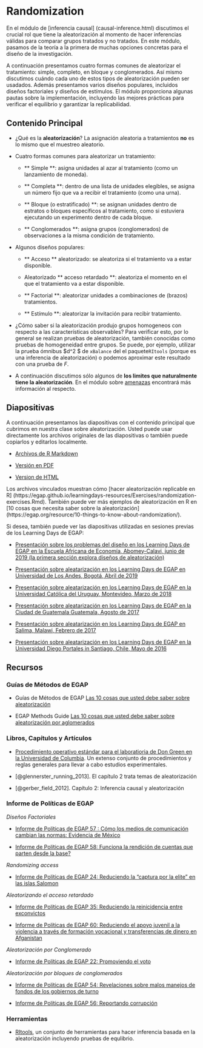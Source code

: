 # Randomization {.tabset}

En el módulo de [inferencia causal] (causal-inference.html) discutimos el crucial rol que tiene la aleatorización al momento de hacer inferencias válidas para comparar grupos tratados y no tratados. En este módulo, pasamos de la teoría a la primera de muchas opciones concretas para el diseño de la investigación.



A continuación presentamos cuatro formas comunes de aleatorizar el tratamiento: simple, completo, en bloque y conglomerados. Así mismo discutimos cuándo cada uno de estos tipos de aleatorización pueden ser usadados. Además presentamos varios diseños populares, incluidos diseños factoriales y diseños de estímulos. El módulo proporciona algunas pautas sobre la implementación, incluyendo las mejores prácticas para verificar el equilibrio y garantizar la replicabilidad.

## Contenido Principal

- ¿Qué es la **aleatorización**? La asignación aleatoria a tratamientos **no** es lo mismo que el muestreo aleatorio.

- Cuatro formas comunes para aleatorizar un tratamiento:

    - ** Simple **: asigna unidades al azar al tratamiento (como un lanzamiento de moneda).

    - ** Completa **: dentro de una lista de unidades elegibles, se asigna un número fijo que va a recibir el tratamiento (como una urna).

    - ** Bloque (o estratificado) **: se asignan unidades dentro de estratos o bloques específicos al tratamiento, como si estuviera ejecutando un experimento dentro de cada bloque.
      
    - ** Conglomerados **: asigna grupos (conglomerados) de observaciones a la misma condición de tratamiento.
    
- Algunos diseños populares:
    
    - ** Acceso ** aleatorizado: se aleatoriza si el tratamiento va a estar disponible.
    
    - Aleatorizado ** acceso retardado **: aleatoriza el momento en el que el tratamiento va a estar disponible.
    
    - ** Factorial **: aleatorizar unidades a combinaciones de (brazos) tratamientos.
    
    - ** Estímulo **: aleatorizar la invitación para recibir tratamiento.

- ¿Cómo saber si la aleatorización produjo grupos homogeneos con respecto a las características observables? Para verificar esto, por lo general se realizan pruebas de aleatorización, también conocidas como pruebas de homogeneidad entre grupos. Se puede, por ejemplo, utilizar la prueba ómnibus $d^2 $ de `xBalance` del el paquete` RItools` (porque es una inferencia de aleatorización) o podemos aproximar este resultado con una prueba de $F$.

- A continuación discutimos sólo algunos de **los limites que naturalmente tiene la aleatorización**. En el módulo sobre [amenazas](threats-to-internal-validity-of-randomized-experiments.html) encontrará más información al respecto.

##  Diapositivas

A continuación presentamos las diapositivas con el contenido principal que cubrimos en nuestra clase sobre aleatorización.  Usted puede usar directamente los archivos originales de las diapositivas o también puede copiarlos y editarlos localmente.

- [Archivos de R Markdown](https://egap.github.io/learningdays-resources/Slides/randomization-slides.Rmd)

- [Versión en PDF](https://egap.github.io/learningdays-resources/Slides/randomization-slides.pdf)

- [Version de HTML](https://egap.github.io/learningdays-resources/Slides/randomization-slides.html)

Los archivos vinculados muestran cómo [hacer aleatorización replicable en R] (https://egap.github.io/learningdays-resources/Exercises/randomization-exercises.Rmd). También puede ver más ejemplos de aleatorización en R en [10 cosas que necesita saber sobre la aleatorización] (https://egap.org/resource/10-things-to-know-about-randomization/).

Si desea, también puede ver las diapositivas utilizadas en sesiones previas de los Learning Days de EGAP:

- [Presentación sobre los problemas del diseño en los Learning Days de EGAP en la Escuela Africana de Economía, Abomey-Calavi, junio de 2019 (la primera sección explora diseños de aleatorización)](https://egap.github.io/learningdays-resources/Slides/Examples/threats-benin.pdf)

- [Presentación sobre aleatarización en los Learning Days de EGAP en Universidad de Los Andes, Bogotá, Abril de 2019](https://egap.github.io/learningdays-resources/Slides/Examples/randomization-bogota.pdf)

- [Presentación sobre aleatarización en los Learning Days de EGAP en la Universidad Católica del Uruguay, Montevideo, Marzo de 2018](https://egap.github.io/learningdays-resources/Slides/Examples/randomization-montevideo.pdf)

- [Presentación sobre aleatarización en los Learning Days de EGAP en la Ciudad de Guatemala Guatemala, Agosto de  2017](https://egap.github.io/learningdays-resources/Slides/Examples/randomization-guatemala.pdf)

- [Presentación sobre aleatarización en los Learning Days de EGAP en Salima, Malawi, Febrero de 2017](https://egap.github.io/learningdays-resources/Slides/Examples/randomization-malawi.pdf)

- [Presentación sobre aleatarización en los Learning Days de EGAP en la  Universidad Diego Portales in Santiago, Chile, Mayo de 2016](https://egap.github.io/learningdays-resources/Slides/Examples/randomization-santiago.pdf)


## Recursos 

### Guías de Métodos de EGAP

- Guías de Métodos de EGAP [Las 10 cosas que usted debe saber sobre aleatorización](https://egap.org/resource/10-things-to-know-about-randomization/)

- EGAP Methods Guide [Las 10 cosas que usted debe saber sobre aleatorización por aglomerados](https://egap.org/resource/10-things-to-know-about-cluster-randomization/)

### Libros, Capítulos y Artículos

- [Procedimiento operativo estándar para el laboratioria de Don Green en la Universidad de Columbia](https://github.com/acoppock/Green-Lab-SOP). Un extenso conjunto de procedimientos  y reglas generales para llevar a cabo estudios experimentales.

- [@glennerster_running_2013]. El capítulo 2 trata temas de aleatorización 

- [@gerber_field_2012]. Capítulo 2: Inferencia causal y aleatorización

### Informe de Políticas de EGAP

*Diseños Factoriales*

- [Informe de Políticas de EGAP 57 : Cómo los medios de comunicación cambian las normas: Evidencia de México](https://egap.org/resource/how-media-influence-social-norms-evidence-from-mexico/)

- [Informe de Políticas de EGAP  58: Funciona la rendición de cuentas que parten desde la base?](https://egap.org/resource/does-bottom-up-accountability-work-evidence-from-uganda/)

*Randomizing access*

- [Informe de Políticas de EGAP 24: Reduciendo la "captura por la elite" en las islas Salomon](https://egap.org/resource/brief-24-reducing-elite-capture-in-the-solomon-islands/)

*Aleatorizando el acceso retardado*

  - [Informe de Políticas de EGAP 35: Reduciendo la reinicidencia  entre exconvictos](https://egap.org/resource/brief-35-reducing-reconvictions-among-released-prisoners/)

  - [Informe de Políticas de EGAP 60: Reduciendo el apoyo juvenil a la violencia a través de formación vocacional y transferencias de dinero en Afganistan](https://egap.org/resource/reducing-youth-support-for-violence-through-training-and-cash-transfers-in-afghanistan/)

*Aleatorización por Conglomerado*

  - [Informe de Políticas de EGAP 22: Promoviendo el voto](https://egap.org/resource/brief-22-getting-out-the-vote/)

*Aleatorización por bloques de conglomerados*

  - [Informe de Políticas de EGAP 54: Revelaciones sobre malos manejos de fondos de los gobiernos de turno](https://egap.org/resource/evidence-from-mexico-the-effect-of-incumbent-malfeasance-revelations/)

  - [Informe de Políticas de EGAP 56: Reportando corrupción](https://egap.org/resource/reporting-corruption-in-nigeria-testing-the-effects-of-norms-nudges/)

  
### Herramientas

- [RItools](https://cran.r-project.org/web/packages/RItools/index.html), un conjunto de herramientas para hacer inferencia basada en la aleatorización incluyendo pruebas de equlibrio.
 
